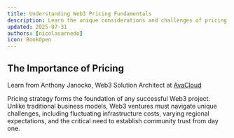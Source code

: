 ```yaml
---
title: Understanding Web3 Pricing Fundamentals
description: Learn the unique considerations and challenges of pricing in the Web3 ecosystem
updated: 2025-07-31
authors: [nicolasarnedo]
icon: BookOpen
---
```


## The Importance of Pricing

<YouTube id="5ncNAh-lsT8" params="start=0&rel=0&modestbranding=1" />

<p style={{ textAlign: 'center', marginTop: '1rem', fontSize: '0.95rem', color: '#666' }}>
  Learn from Anthony Janocko, Web3 Solution Architect at <a href="https://www.avacloud.io/" target="_blank" rel="noopener noreferrer" style={{ color: '#0066cc', textDecoration: 'underline' }}>AvaCloud</a>
</p>

Pricing strategy forms the foundation of any successful Web3 project. Unlike traditional business models, Web3 ventures must navigate unique challenges, including fluctuating infrastructure costs, varying regional expectations, and the critical need to establish community trust from day one.
